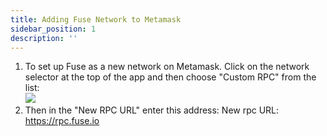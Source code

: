 ```yaml
---
title: Adding Fuse Network to Metamask
sidebar_position: 1
description: ''
---
```


1. To set up Fuse as a new network on Metamask. Click on the network selector at the top of the app and then choose "Custom RPC" from the list:\
   ![](/img/assets_-MRxFOj-hfekokMwcTbddggN_-MVohzwcoaqm5IBcGGhf_-MVoj0Lx1BPLqn3p7MB__image.webp)![]()
2. Then in the "New RPC URL" enter this address: New rpc URL: https://rpc.fuse.io
